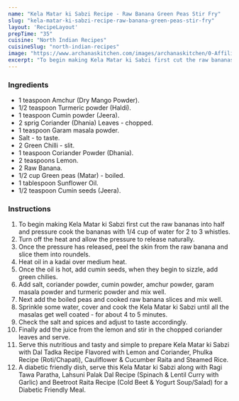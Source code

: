---
name: "Kela Matar ki Sabzi Recipe - Raw Banana Green Peas Stir Fry"
slug: "kela-matar-ki-sabzi-recipe-raw-banana-green-peas-stir-fry"
layout: 'RecipeLayout'
prepTime: "35"
cuisine: "North Indian Recipes"
cuisineSlug: "north-indian-recipes"
image: "https://www.archanaskitchen.com/images/archanaskitchen/0-Affiliate-Articles/Kela_Matar_Sabzi_No_Onion_No_Garlic_Vegetable-1_1600.jpg"
excerpt: "To begin making Kela Matar ki Sabzi first cut the raw bananas into half and pressure cook the bananas with 14 cup of water for 2 to 3 whistles"
---

### Ingredients

- 1 teaspoon Amchur (Dry Mango Powder).
- 1/2 teaspoon Turmeric powder (Haldi).
- 1 teaspoon Cumin powder (Jeera).
- 2 sprig Coriander (Dhania) Leaves - chopped.
- 1 teaspoon Garam masala powder.
- Salt - to taste.
- 2 Green Chilli - slit.
- 1 teaspoon Coriander Powder (Dhania).
- 2 teaspoons Lemon.
- 2 Raw Banana.
- 1/2 cup Green peas (Matar) - boiled.
- 1 tablespoon Sunflower Oil.
- 1/2 teaspoon Cumin seeds (Jeera).

### Instructions

1. To begin making Kela Matar ki Sabzi first cut the raw bananas into half and pressure cook the bananas with 1/4 cup of water for 2 to 3 whistles.
1. Turn off the heat and allow the pressure to release naturally.
1. Once the pressure has released, peel the skin from the raw banana and slice them into roundels.
1. Heat oil in a kadai over medium heat.
1. Once the oil is hot, add cumin seeds, when they begin to sizzle, add green chilies.
1. Add salt, coriander powder, cumin powder, amchur powder, garam masala powder and turmeric powder and mix well.
1. Next add the boiled peas and cooked raw banana slices  and mix well.
1. Sprinkle some water, cover and cook the Kela Matar ki Sabzi until all the masalas get well coated - for about 4 to 5 minutes.
1. Check the salt and spices and adjust to taste accordingly.
1. Finally add the juice from the lemon and stir in the chopped coriander leaves and serve.
1. Serve this nutritious and tasty and simple to prepare Kela Matar ki Sabzi with Dal Tadka Recipe Flavored with Lemon and Coriander, Phulka Recipe (Roti/Chapati), Cauliflower & Cucumber Raita and Steamed Rice.
1. A diabetic friendly dish, serve this Kela Matar ki Sabzi along with Ragi Tawa Paratha, Lahsuni Palak Dal Recipe (Spinach & Lentil Curry with Garlic) and Beetroot Raita Recipe (Cold Beet & Yogurt Soup/Salad) for a Diabetic Friendly Meal.
